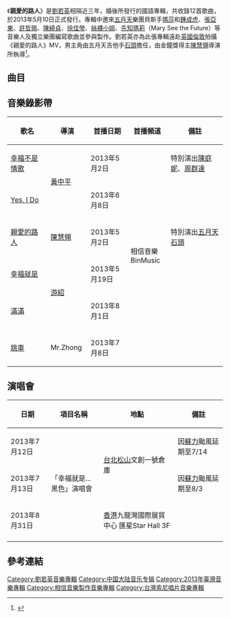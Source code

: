 {{Infobox Album
| Name           = 親愛的路人<br/>For The Loved
| Type           = 專輯
| Longtype       = 
| Artist         = 劉若英
| Cover          = 
| Released       = 2013年5月10日
| Recorded       = 
| Genre          = [[華語流行音樂|華語流行音樂]]
| Length         = 
| Label          = [[相信音樂|相信音樂]]<ref>[http://www.iwant-radio.com/showinformation.php?sisn=30742  劉若英『親愛的路人』專輯介紹- 銀河網路電台]</ref>
| Producer       = [[陳建良|陳建良]]、瑪莎、鍾成虎、張亞東
| Last album     = [[在一起_(劉若英專輯)|在一起]]<br/>（2010年）
| This album     = '''親愛的路人'''<br/>（2013年）
| Next album     = [[我要你好好的|我要你好好的]]<br/>（2015年）
}}
《'''親愛的路人'''》是[[劉若英|劉若英]]相隔近三年，婚後所發行的國語專輯，共收錄12首歌曲，於2013年5月10日正式發行。專輯中邀來[[五月天|五月天]]樂團貝斯手[[蔡昇晏|瑪莎]]和[[鍾成虎|鍾成虎]]、[[張亞東_(音樂人)|張亞東]]、[[許哲珮|許哲珮]]、[[陳綺貞|陳綺貞]]、[[徐佳瑩|徐佳瑩]]、[[絲襪小姐|絲襪小姐]]、[[先知瑪莉|先知瑪莉]]（Mary See the Future）等音樂人及獨立樂團編寫歌曲並參與製作。劉若英亦為此張專輯遠赴[[英國|英國]][[倫敦|倫敦]]拍攝《親愛的路人》MV，男主角由五月天吉他手[[石錦航|石頭]]擔任，由金鐘獎得主[[陳慧翎|陳慧翎]]導演所執導<ref>{{Cite web |url=http://www2.news.sina.com.hk/news/20130503/-15-2959359/1.html |title=劉若英冒寒英國取景 |access-date=2013-05-10 |archive-date=2013-05-07 |archive-url=https://web.archive.org/web/20130507144205/http://www2.news.sina.com.hk/news/20130503/-15-2959359/1.html |dead-url=no }}</ref>。

== 曲目 ==
{{Tracklist
| music_credits = yes
| lyrics_credits = yes
| arranger_credits = yes
| producer_credits = yes
| extra_column = 备注

| title1 = 親愛的路人
| note1 = For The Loved
| longnote1 = '''首波雙主打'''<br>TVBS《[[姐姐立正向前走|姐姐立正向前走]]》片尾曲
| music1 = 木村充利
| lyrics1 = [[林夕|林夕]]
| arranger1 = 澤近泰輔
| producer1 = 陳建良
| length1 = 5:25

| title2 = 遺忘的都回來了
| music2 = 許哲珮
| lyrics2 = [[許哲珮|許哲珮]]
| arranger2 = 謝明祥
| producer2 = 陳建良
| length2 = 3:44

| title3 = 幸福就是
| music3 = 木蘭號aka陳韋伶
| lyrics3 = 木蘭號aka陳韋伶、[[黃婷|黃婷]]
| arranger3 = 中村タイチ
| producer3 = 陳建良
| length3 = 3:47

| title4 = 我在想你的時候睡著了 
| music4 = 張國璽
| lyrics4 = 張國璽
| arranger4 = 絲襪小姐
| producer4 = 瑪莎
| longnote4 = 原唱为MOJO
| extra4 = 
| length4 = 4:58

| title5 = Can't Stop
| music5 = 深白色（Arys Chien）
| lyrics5 = [[深白色|深白色]]（Arys Chien）
| arranger5 = Joey Lee
| producer5 = 瑪莎
| length5 = 3:26

| title6 = Yes, I Do 
| music6 = 8輛（巴思亮）
| lyrics6 = 8輛（巴思亮）
| arranger6 = [[先知瑪莉|先知瑪莉]]
| producer6 = 瑪莎
| longnote6 = 原唱为[[先知瑪莉|先知瑪莉]]
| extra6= 
| length6 = 5:17

| title7 = 我的敵人
| music7 = 徐佳瑩
| lyrics7 = [[葛大為|葛大為]]、[[徐佳瑩|徐佳瑩]]
| arranger7 = 周恆毅
| producer7 = 瑪莎
| length7 = 3:42

| title8 = 幸福不是情歌
| note8 = 
| longnote8 = '''首波雙主打'''<br>三立偶像劇《[[兩個爸爸|兩個爸爸]]》片尾曲
| music8 = 木蘭號aka陳韋伶
| lyrics8 = 木蘭號aka陳韋伶、[[黃婷|黃婷]]
| arranger8 = JerryC
| producer8 = 鍾成虎
| length8 = 4:24

| title9 = 跳車
| music9 = 楊淽
| lyrics9 = [[姚若龍|姚若龍]]
| arranger9 = 鍾成虎
| producer9 = 鍾成虎
| length9 = 4:21

| title10 = 彼得潘
| music10 = 陳綺貞
| lyrics10 = [[陳綺貞|陳綺貞]]
| arranger10 = [[于京延|-{于}-京延]]
| producer10 = 鍾成虎
| length10 = 4:00


| title11 = 滿滿
| music11 = 木蘭號aka陳韋伶
| lyrics11 = 木蘭號aka陳韋伶、[[陳沒|陳沒]]
| arranger11 = [[屠穎|屠穎]]
| producer11 = 鍾成虎
| length11 = 5:06

| title12 = 不朽
| music12 = [[陳小霞|陳小霞]]
| lyrics12 = 姚若龍
| arranger12 = [[張亞東_(音樂人)|張亞東]]
| producer12 = 張亞東
| length12 = 4:33
}}

==音樂錄影帶 ==
{| class="wikitable" 
!歌名!!導演!!首播日期!!首播頻道!!width="25%"|備註
|-
| [https://www.youtube.com/watch?v=Hn4FqYCFcak 幸福不是情歌]<br><small>{{Wayback|url=https://www.youtube.com/watch?v=Hn4FqYCFcak |date=20210419032145 }}</small>
| rowspan=2 | [[黃中平|黃中平]]
| 2013年5月2日
| rowspan=6 | 相信音樂BinMusic
| 特別演出[[陳庭妮|陳庭妮]]、[[周群達|周群達]]
|-
| [https://www.youtube.com/watch?v=ExuYE2ToVwc Yes, I Do]<br><small>{{Wayback|url=https://www.youtube.com/watch?v=ExuYE2ToVwc |date=20201114070205 }}</small>
| 2013年6月8日
|
|-
| [https://www.youtube.com/watch?v=5UzWEtOkpCc 親愛的路人]<br><small>{{Wayback|url=https://www.youtube.com/watch?v=5UzWEtOkpCc |date=20200910073218 }}</small>
| [[陳慧翎|陳慧翎]]
| 2013年5月2日
| 特別演出[[五月天|五月天]][[石錦航|石頭]]
|-
| [https://www.youtube.com/watch?v=IaN0r2Db1MI 幸福就是]<br><small>{{Wayback|url=https://www.youtube.com/watch?v=IaN0r2Db1MI |date=20200215124858 }}</small>
| rowspan=2 | [[游紹|游紹]]
| 2013年5月19日
|
|-
| [https://www.youtube.com/watch?v=qVcLR1hSxLc 滿滿]<br><small>{{Wayback|url=https://www.youtube.com/watch?v=qVcLR1hSxLc |date=20201123174854 }}</small>
|2013年8月1日
|
|-
| [https://www.youtube.com/watch?v=nCP11ldf8SE 跳車]<br><small>{{Wayback|url=https://www.youtube.com/watch?v=nCP11ldf8SE |date=20191115014339 }}</small>
| Mr.Zhong
| 2013年7月8日
| 
|}

== 演唱會 ==
{| class="wikitable"
! 日期 !!  項目名稱 !! 地點 !! 備註
|-
|2013年7月12日||rowspan=3|「幸福就是...黑色」演唱會||rowspan=2|[[台北市|台北]][[松山區_(台灣)|松山]]文創一號倉庫|| 因[[強烈颱風蘇力_(2013年)|蘇力]]颱風延期至7/14
|-
|2013年7月13日|| 因[[強烈颱風蘇力_(2013年)|蘇力]]颱風延期至8/3
|-
|2013年8月31日||[[香港|香港]]九龍灣國際展貿中心 匯星Star Hall 3F||
|-
|}

== 參考連結 ==
{{Reflist}}

{{刘若英}}

[[Category:劉若英音樂專輯|Category:劉若英音樂專輯]]
[[Category:中国大陆音乐专辑|Category:中国大陆音乐专辑]]
[[Category:2013年臺灣音樂專輯|Category:2013年臺灣音樂專輯]]
[[Category:相信音樂製作音樂專輯|Category:相信音樂製作音樂專輯]]
[[Category:台灣索尼唱片音樂專輯|Category:台灣索尼唱片音樂專輯]]